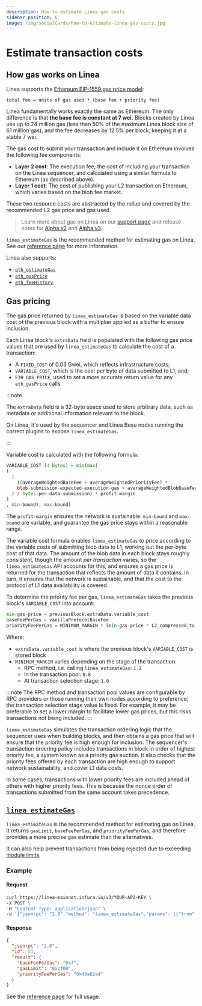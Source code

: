 ```yaml
---
description: How to estimate Linea gas costs
sidebar_position: 6
image: /img/socialCards/how-to-estimate-linea-gas-costs.jpg
---
```



# Estimate transaction costs

## How gas works on Linea

Linea supports the [Ethereum EIP-1559 gas price model](https://ethereum.org/developers/docs/gas):
```
total fee = units of gas used * (base fee + priority fee)
```

Linea fundamentally works exactly the same as Ethereum. The only difference is that **the base fee 
is constant at 7 wei.** Blocks created by Linea use up to 24 million gas (less than 50% of the 
maximum Linea block size of 61 million gas), and the fee decreases by 12.5% per block, keeping it 
at a stable 7 wei.

The gas cost to submit your transaction and include it on Ethereum involves the following fee 
components:

- **Layer 2 cost**: The execution fee; the cost of including your transaction on the Linea 
  sequencer, and calculated using a similar formula to Ethereum (as described above). 
- **Layer 1 cost**: The cost of publishing your L2 transaction on Ethereum, which varies 
  based on the blob fee market.

These two resource costs are abstracted by the rollup and covered by the recommended L2 gas price
and gas used.

> Learn more about gas on Linea on our [support page](https://support.linea.build/getting-started/what-does-gas-pay-for/) 
and release notes for [Alpha v2](../linea-version/index.mdx#alpha-v2) and [Alpha v3](../linea-version/index.mdx#alpha-v3).

`linea_estimateGas` is the recommended method for estimating gas on Linea. See our 
[reference page](../reference/api/linea-estimategas.mdx) for more information. 

Linea also supports:
- [`eth_estimateGas`](https://docs.infura.io/api/networks/linea/json-rpc-methods/eth_estimategas)
- [`eth_gasPrice`](https://docs.infura.io/api/networks/linea/json-rpc-methods/eth_gasprice)
- [`eth_feeHistory`](https://docs.infura.io/api/networks/linea/json-rpc-methods/eth_feehistory).

## Gas pricing

The gas price returned by `linea_estimateGas` is based on the variable data cost of the previous 
block with a multiplier applied as a buffer to ensure inclusion.

Each Linea block's `extraData` field is populated with the following gas price values that are used 
by `linea_estimateGas` to calculate the cost of a transaction:
- A `FIXED_COST` of 0.03 Gwei, which reflects infrastructure costs;
- `VARIABLE_COST`, which is the cost per byte of data submitted to L1, and;
- `ETH_GAS_PRICE`, used to set a more accurate return value for any `eth_gasPrice` calls. 

:::note

The `extraData` field is a 32-byte space used to store arbitrary data, such as metadata or 
additional information relevant to the block. 

On Linea, it's used by the sequencer and Linea Besu nodes running the correct plugins to expose 
`linea_estimateGas`.

:::

Variable cost is calculated with the following formula:

```python
VARIABLE_COST (4 bytes) = min(max(
(
  (
    ((averageWeightedBaseFee + averageWeightedPriorityFee) * 
    blob-submission-expected-execution-gas + averageWeightedBlobBaseFee * expected-blob-gas
  ) / bytes-per-data-submission) * profit-margin
)
, min-bound), max-bound)
```

The `profit-margin` ensures the network is sustainable. `min-bound` and `max-bound` are variable, 
and guarantee the gas price stays within a reasonable range.

The variable cost formula enables `linea_estimateGas` to price according to the variable costs of 
submitting blob data to L1, working out the per-byte cost of that data. The amount of the blob data 
in each block stays roughly consistent, though the amount _per transaction_ varies, so the 
`linea_estimateGas` API accounts for this, and ensures a gas price is returned for the transaction 
that reflects the amount of data it contains. In turn, it ensures that the network is sustainable,
and that the cost to the protocol of L1 data availability is covered. 

To determine the priority fee per gas, `linea_estimateGas` takes the previous block's `VARIABLE_COST` 
into account:
```python
min-gas-price = previousBlock.extraData.variable_cost
baseFeePerGas = vanillaProtocolBaseFee
priorityFeePerGas = MINIMUM_MARGIN * (min-gas-price * L2_compressed_tx_size_in_bytes / L2_tx_gas_used + extraData.fixed_cost)
```

Where:
- `extraData.variable_cost` is where the previous block's `VARIABLE_COST` is stored
block
- `MINIMUM_MARGIN` varies depending on the stage of the transaction:
  - RPC method, i.e. calling `linea_estimateGas`: `1.2`
  - In the transaction pool: `0.8`
  - At transaction selection stage: `1.0`

:::note
The RPC method and transaction pool values are configurable by RPC providers or those running their 
own nodes according to preference; the transaction selection stage value is fixed. For example, 
it may be preferable to set a lower margin to facilitate lower gas prices, but this risks 
transactions not being included.
:::

`linea_estimateGas` simulates the transaction ordering logic that the sequencer uses when building 
blocks, and then obtains a gas price that will ensure that the priority fee is high enough for 
inclusion. The sequencer's transaction ordering policy includes transactions in block in order of 
highest priority fee, a system known as a priority gas auction. It also checks that the priority 
fees offered by each transaction are high enough to support network sustainability, and cover L1 
data costs.

In some cases, transactions with lower priority fees are included ahead of others with higher 
priority fees. This is because the nonce order of transactions submitted from the same account 
takes precedence. 

## [`linea_estimateGas`](../reference/api/linea-estimategas.mdx)

`linea_estimateGas` is the recommended method for estimating gas on Linea. It returns `gasLimit`, 
`baseFeePerGas`, and `priorityFeePerGas`, and therefore provides a more precise gas estimate than 
the alternatives.

It can also help prevent transactions from being rejected due to exceeding [module limits](../../architecture/stack/trace-expansion-proving/prover-limits.mdx).

### Example

#### Request

```bash
curl https://linea-mainnet.infura.io/v3/YOUR-API-KEY \
-X POST \
-H "Content-Type: application/json" \
-d '{"jsonrpc": "2.0","method": "linea_estimateGas","params": [{"from": "0x971e727e956690b9957be6d51Ec16E73AcAC83A7","gas":"0x21000"}],"id": 53}'
```

#### Response

```JSON
{
  "jsonrpc": "2.0",
  "id": 53,
  "result": {
    "baseFeePerGas": "0x7",
    "gasLimit": "0xcf08",
    "priorityFeePerGas": "0x43a82a4"
  }
}
```

See the [reference page](../reference/api/linea-estimategas.mdx) for full usage.
